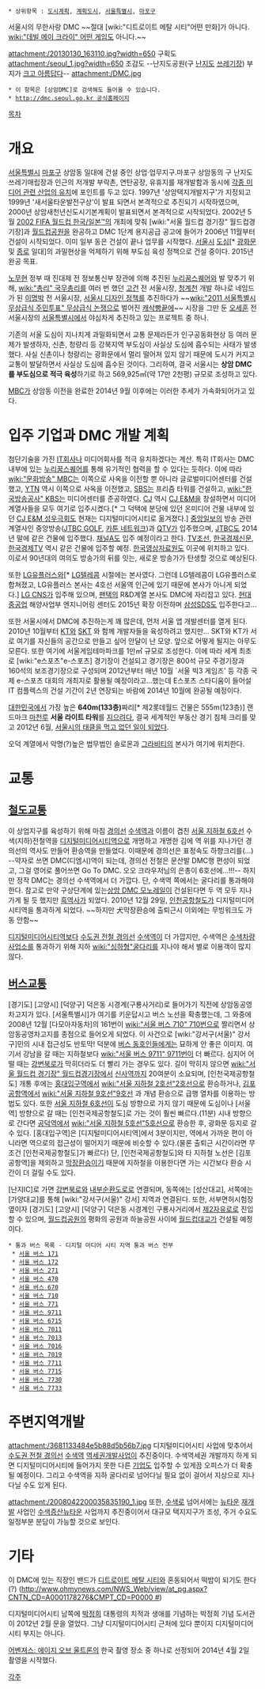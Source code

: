  * 상위항목 : [[도시계획]], [[계획도시]], [[서울특별시]], [[마포구]]

서울시의 무한사랑 DMC
{{{+1 Digital Media City: '''DMC''' }}}
~~절대 [wiki:"디트로이트 메탈 시티"어떤 만화]가 아니다. [[wiki:"데빌 메이 크라이" 어떤 게임]]도 아니다.~~

attachment:/20130130_163110.jpg?width=650
구획도
attachment:/seoul_1.jpg?width=650
조감도 --난지도공원(구 [[난지도]] [[쓰레기장]]) 부지가 [[크고 아름답다]]--
attachment:/DMC.jpg

 * 이 항목은 [상암DMC]로 검색해도 들어올 수 있습니다.
 * [[http://dmc.seoul.go.kr 공식홈페이지]]

[[목차]]

= 개요 =
[[서울특별시]] [[마포구]] 상암동 일대에 건설 중인 상업·업무지구.마포구 상암동의 구 난지도 쓰레기매립장과 인근의 저개발 부락촌, 연탄공장, 유휴지를 재개발함과 동시에 [http://kodongwan.tistory.com/469 각종 미디어 관련 산업의 유치]에 포인트를 두고 있다. 1997년 '상암택지개발지구'가 지정되고 1999년 '새서울타운발전구상'이 발표 되면서 본격적으로 추진되기 시작하였으며, 2000년 상암새천년신도시기본계획이 발표되면서 본격적으로 시작되었다. 2002년 5월 [[2002 FIFA 월드컵 한국/일본™]]의 개최에 맞춰 [wiki:"서울 월드컵 경기장" 월드컵경기장]과 [[월드컵공원]]을 완공하고 DMC 1단계 용지공급 공고에 들어가 2006년 11월부터 건설이 시작되었다. 이미 일부 동은 건설이 끝나 업무를 시작했다. [[서울]]시 [[도심]][* [[광화문]] 및 [[종로]] 일대]의 과밀현상을 억제하기 위해 부도심 육성 정책으로 건설 중이다. 2015년 완공 목표.

[[노무현]] 정부 때 진대제 전 정보통신부 장관에 의해 추진된 [[누리꿈스퀘어]]와 발 맞추기 위해, [[wiki:"총리" 국무총리]]를 여러 번 했던 [[고건]] 전 서울시장, [[청계천]] 개발 하나로 네임드가 된 [[이명박]] 전 서울시장, [[서울시 디자인 정책]]를 추진하다가 ~~[[wiki:"2011 서울특별시 무상급식 주민투표" 무상급식 논쟁으로]] 벌어진 [[캐삭빵]]끝에~~ 시장을 그만 둔 [[오세훈]] 전 서울시장의 [[서울특별시]]에서 야심차게 추진하고 있는 프로젝트 중 하나. 

기존의 서울 도심이 지나치게 과밀화되면서 교통 문제라든가 인구공동화현상 등 여러 문제가 발생하자, 신촌, 청량리 등 강북지역 부도심이 사실상 도심에 흡수되는 사태가 발생했다. 사실 신촌이나 청량리는 광화문에서 멀리 떨어져 있지 않기 때문에 도시가 커지고 교통이 발달하면서 사실상 도심에 흡수된 것이다. 그리하여, 결국 서울시는 '''상암 DMC를 부도심으로 적극 육성'''하기로 하고 569,925㎡(약 17만 2천평) 규모로 조성하고 있다.

[[MBC]]가 상암동 이전을 완료한 2014년 9월 이후에는 이러한 추세가 가속화되어가고 있다.
= 입주 기업과 DMC 개발 계획 =
첨단기술을 가진 [[IT]]회사나 미디어회사를 적극 유치하겠다는 계산. 특히 IT회사는 DMC 내부에 있는 [[누리꿈스퀘어]]를 통해 유기적인 협력을 할 수 있다는 듯하다. 이에 따라 [[wiki:"문화방송" MBC]]는 이쪽으로 사옥을 이전할 뿐 아니라 글로벌미디어센터를 건설했고, [[YTN]] 역시 이쪽으로 사옥을 이전했고, [[SBS]]는 프리즘 타워를 건설하고, [[wiki:"한국방송공사" KBS]]는 미디어센터를 준공하였다. [[CJ]] 역시 [[CJ E&M]]을 창설하면서 미디어 계열사들을 모두 여기로 입주시켰다.[* 그 덕택에 분당에 있던 온미디어 건물 내부에 있던 [[CJ E&M 성우극회]]도 현재는 디지털미디어시티로 옮겨졌다.] [[중앙일보]]의 방송 관련 계열사인 중앙방송([[JTBC GOLF]], [[카툰 네트워크]])과 [[QTV]]가 입주했으며, [[JTBC]]도 2014년 말에 같은 건물에 입주했다. [[채널A]]도 입주 예정이라고 한다. [[TV조선]], [[한국경제신문]], [[한국경제TV]] 역시 같은 건물에 입주할 예정. [[한국영상자료원]]도 이곳에 위치하고 있다. 이로서 90년대의 여의도 방송가의 뒤를 잇는, 새로운 방송가가 탄생할 것으로 예상된다.

또한 [[LG유플러스]]와[* [[LG텔레콤]] 시절에는 본사였다. 그런데 LG텔레콤이 LG유플러스로 합쳐졌고, LG유플러스 본사는 4호선 서울역 인근에 있기 때문에 본사가 아니게 되었다.] [[LG CNS]]가 입주해 있으며, [[팬택]]의 R&D계열 본사도 DMC에 자리잡고 있다. [[현대중공업]] 해양사업부 엔지니어링 센터도 2015년 확장 이전하며 [[삼성SDS]]도 입주한다고…

또한 서울시에서 DMC에 추진하는게 꽤 많은데, 먼저 서울 앱 개발센터를 열게 된다. 2010년 10월부터 [[KT]]와 [[SKT]] 와 함께 개발자들을 육성하려고 했지만... SKT와 KT가 서로 여기를 자신들의 공간으로 만들고 싶어 안달이 난 모양. 앞으로 어떻게 될지는 아무도 모른다. 또한 여기에 서울게임테마파크를  1만㎡ 규모로 조성한다. 이에 따라 세계 최초로 [wiki:"e스포츠"e-스포츠] 경기장이 건설되고 경기장은 800석 규모 주경기장과 160석의 보조경기장으로 구성되며 2012년부터 매년 10월 `서울 빅3 게임즈' 등 각종 국제 e-스포츠 대회의 개최지로 활용될 예정이라고...했는데 E스포츠 스타디움이 들어설 IT 컴플렉스의 건설 기간이 2년 연장되는 바람에 2014년 10월에 완공될 예정이다.

[[대한민국]]에서 가장 높은 '''640m(133층)'''짜리[* 제2롯데월드 건물은 555m(123층)] 랜드마크 [[마천루]] '''서울 라이트 타워'''를 [http://news.khan.co.kr/kh_news/khan_art_view.html?artid=200903301322231&code=940100 지으려다], 결국 세계적인 부동산 경기 침체 크리를 맞고 2012년 6월, [http://news.hankooki.com/lpage/society/201206/h2012060121080121950.htm 서울시의 태클을 먹고 없던 일이 되었다].

오덕 계열에서 악명(?)높은 법무법인 솔로몬과 [[그라비티]]의 본사가 여기에 위치한다.

= 교통 =
== [[철도]][[교통]] ==
이 상업지구를 육성하기 위해 마침 [[경의선]] [[수색역]]과 이름이 겹친 [[서울 지하철 6호선]] 수색(지하)전철역을 [[디지털미디어시티역]]으로 개명하고 개명한 김에 역 위를 지나가던 경의선의 역사도 만들어 환승역을 만들었다. 이때문에 경의선은 표정속도 하향크리를(...) --약자로 쓰면 DMC(디엠시)역이 되는데, 경의선 전철은 문산발 DMC행 편성이 되었고, 그걸 영어로 풀어쓰면 Go To DMC. 오오 크라우저님의 은총이 6호선에...!!!-- 하지만 정작 DMC는 경의선 수색역에서 더 가깝다. 단, 수색역 쪽에서는 굴다리를 통과해야 한다. 참고로 만약 구상단계에 있는[[상암 DMC 모노레일]]이 건설된다면 두 역 모두 지나가게 될 듯 했지만 [[흑역사]]가 되었다. 2010년 12월 29일, [[인천공항철도]]가 디지털미디어시티역을 통과하게 되었다. ~~하지만 犬막장환승에 출퇴근시 이외에는 무빙워크도 가동 안함~~

[[디지털미디어시티역]]보다 [[수도권 전철 경의선]] [[수색역]]이 더 가깝지만, 수색역은 [[수색차량사업소]]를 통과하기 위해 지하 [[wiki:"싱하형"굴다리]]를 지나야 해서 별로 이용객이 많지 않다. 

== [[버스]][[교통]] ==
[경기도] [고양시] [덕양구] 덕은동 시경계(구룡사거리)로 들어가기 직전에 상암동공영차고지가 있다. [서울특별시]가 여기를 키운답시고 버스 노선을 확충했는데, 그 와중에 2008년 12월 [다모아자동차]의 161번이 [[wiki:"서울 버스 710" 710번]]으로 짤리면서 상암동공영차고지를 종점으로 들어오게 되었다. 이 사건으로 [wiki:"강서구(서울)" 강서구]민의 시내 접근성도 반토막! 덕분에 [[버스 동호인]]들에게는 묘하게 안 좋은 이미지. 여기서 강남을 갈 때는 지하철보다 [[wiki:"서울 버스 9711" 9711번]]이 더 빠르다. 심지어 어떨 때는 [[강변북로]]가 막히더라도 더 빨리 가는 경우도 있다. 길이 막히지 않으면 [[wiki:"서울 월드컵 경기장" 월드컵경기장]]에서 [[신사역]]까지 20여분이 소요되며, [인천국제공항철도] 개통 후에는 [[홍대입구역]]에서 [[wiki:"서울 지하철 2호선"2호선]]으로 환승하거나, [[김포공항역]]에서 [[wiki:"서울 지하철 9호선"9호선]] 과 개념 환승으로 급행 열차를 이용하는 방법도 있다. 또한 [[서울 지하철 6호선]]이 도심 방향으로 가지 않기 때문에 도심이나 [서울역] 방향으로 갈 때는 [인천국제공항철도]로 가는 것이 훨씬 빠르다.(11분) 시내 방향으로 간다면 [[공덕역]]에서 [[wiki:"서울 지하철 5호선"5호선]]으로 환승한 후, 광화문 등지로 갈 수 있다. [홍대입구역]은 [디지털미디어시티역]에서 3분이지만, 역에서 가까운 편이 아니라면 역으로의 접근성이 떨어지기 때문에 비슷할 수 있다.(물론 출퇴근 시간이라면 무조건 [인천국제공항철도]가 빠르다) 단, [인천국제공항철도]와 타 지하철 노선은 [김포공항역]을 제외하고 [[막장환승]]이기 때문에 지하철을 이용한다면 가는 시간보다 환승 시간이 더 걸릴 수도 있다.

[난지IC]로 가면 [[강변북로]]와 [[내부순환도로]]로 연결되며, 동쪽에는 [성산대교], 서쪽에는 [가양대교]를 통해 [wiki:"강서구(서울)" 강서] 지역과 연결된다. 또한, 서부면허시험장 옆이자 [경기도] [고양시] [덕양구] 덕은동 시경계인 구룡사거리에서 [[제2자유로]]로 진입할 수 있으며, [[월드컵공원]]의 평화의 공원과 하늘공원 사이에 [[월드컵대교]]가 건설될 예정이다.

 * 통과 버스 목록 - 디지털 미디어 시티 지역 통과 버스 전부
  * [[서울 버스 171]]
  * [[서울 버스 172]]
  * [[서울 버스 271]]
  * [[서울 버스 470]]
  * [[서울 버스 670]]
  * [[서울 버스 710]]
  * [[서울 버스 771]]
  * [[서울 버스 9711]]
  * [[서울 버스 6715]]
  * [[서울 버스 7011]]
  * [[서울 버스 7013]]
  * [[서울 버스 7016]]
  * [[서울 버스 7019]]
  * [[서울 버스 7711]]
  * [[서울 버스 7715]]
  * [[서울 버스 7730]]
  * [[서울 버스 7733]]
= 주변지역개발 =
attachment:/3681133484e5b88d5b56b7.jpg
디지털미디어시티 사업에 맞추어서 [[수도권 전철 경의선]] [[수색역]] [[역세권]]개발사업이 추진중이다. 수색역세권 개발까지 하게 되면 디지털미디어시티에 들어가지 못한 다른 [[기업]]도 입주할 수 있게끔 오피스가 더 확충될 예정이다. 그리고 수색역을 지하 굴다리로 넘어다닐 필요 없이 걸어서 지상으로 지나다닐 수도 있게 된다. 

attachment:/2008042200035835190_1.jpg
또한, [[수색로]] 넘어서에는 [[뉴타운]] [[재개발]] 사업인 [[수색증산뉴타운]] 사업까지 추진중이어서 대규모 택지지구가 조성, 주거 수요도 일정부분 분담이 가능할 것으로 보인다. 

= 기타 =
이 DMC에 있는 직장인 밴드가 [[디트로이트 메탈 시티]]와 혼동되어서 떡밥이 되기도 한다(?) ([[http://www.ohmynews.com/NWS_Web/view/at_pg.aspx?CNTN_CD=A0001178276&CMPT_CD=P0000 #]])

디지털미디어시티 남쪽에 [[박정희]] 대통령의 치적과 생애를 기념하는 박정희 기념 도서관이 2012년 2월 문을 열었다. 그냥 디지털미디어시티 근처에 있다 뿐이지 디지털미디어시티 부지는 아니다.

[[어벤져스: 에이지 오브 울트론]]의 한국 촬영 장소 중 하나로 선정되어 2014년 4월 2일 촬영을 시작했다.

[[각주]]
